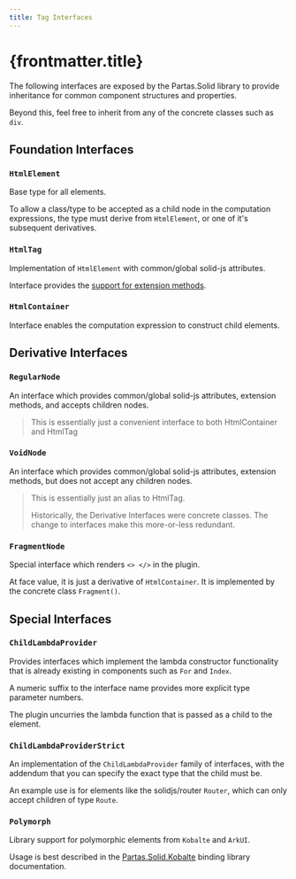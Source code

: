 ```yaml
---
title: Tag Interfaces
---
```


# {frontmatter.title}

The following interfaces are exposed by the Partas.Solid library to provide
inheritance for common component structures and properties.

Beyond this, feel free to inherit from any of the concrete classes such as `div`.

## Foundation Interfaces

### `HtmlElement`

Base type for all elements.

To allow a class/type to be accepted as a child node in the computation expressions,
the type must derive from `HtmlElement`, or one of it's subsequent derivatives.

### `HtmlTag`

Implementation of `HtmlElement` with common/global solid-js attributes.

Interface provides the [support for extension methods](/partas-solid/extension-methods).

### `HtmlContainer`

Interface enables the computation expression to construct child elements.

## Derivative Interfaces

### `RegularNode`

An interface which provides common/global solid-js attributes, extension methods,
and accepts children nodes.

> This is essentially just a convenient interface to both HtmlContainer and HtmlTag

### `VoidNode`

An interface which provides common/global solid-js attributes, extension methods,
but does not accept any children nodes.

> This is essentially just an alias to HtmlTag.
>
> Historically, the Derivative Interfaces were concrete classes. The change
> to interfaces make this more-or-less redundant.

### `FragmentNode`

Special interface which renders `<> </>` in the plugin.

At face value, it is just a derivative of `HtmlContainer`. It is implemented
by the concrete class `Fragment()`.

## Special Interfaces

### `ChildLambdaProvider`

Provides interfaces which implement the lambda constructor functionality that is
already existing in components such as `For` and `Index`.

A numeric suffix to the interface name provides more explicit type parameter
numbers.

The plugin uncurries the lambda function that is passed as a child to the element.

### `ChildLambdaProviderStrict`

An implementation of the `ChildLambdaProvider` family of interfaces, with the
addendum that you can specify the exact type that the child must be.

An example use is for elements like the solidjs/router `Router`, which can only
accept children of type `Route`.

### `Polymorph`

Library support for polymorphic elements from `Kobalte` and `ArkUI`.

Usage is best described in the [Partas.Solid.Kobalte](/ecosystem/kobalte) binding
library documentation.
